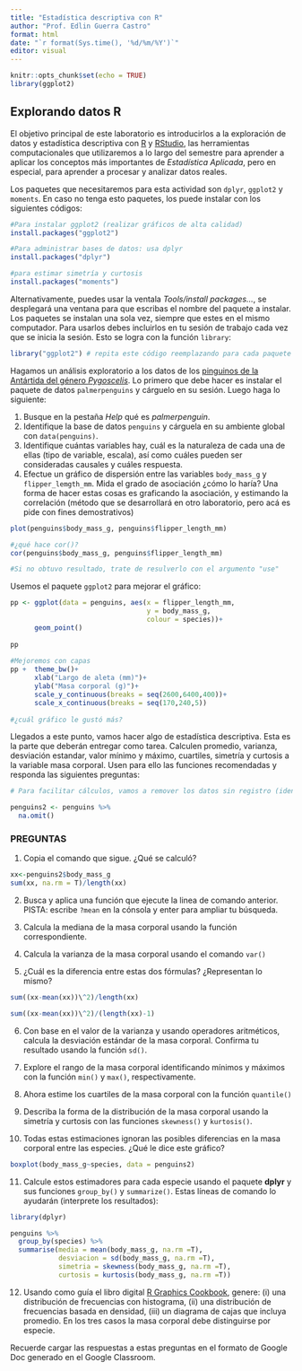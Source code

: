 ```yaml
---
title: "Estadística descriptiva con R"
author: "Prof. Edlin Guerra Castro"
format: html
date: "`r format(Sys.time(), '%d/%m/%Y')`"
editor: visual
---
```


```r
knitr::opts_chunk$set(echo = TRUE)
library(ggplot2)
```

## Explorando datos R

El objetivo principal de este laboratorio es introducirlos a la exploración de datos y estadística descriptiva con [R](https://www.r-project.org/) y [RStudio](https://rstudio.com/), las herramientas computacionales que utilizaremos a lo largo del semestre para aprender a aplicar los conceptos más importantes de *Estadística Aplicada*, pero en especial, para aprender a procesar y analizar datos reales.

Los paquetes que necesitaremos para esta actividad son `dplyr`, `ggplot2` y `moments`. En caso no tenga esto paquetes, los puede instalar con los siguientes códigos:

```r
#Para instalar ggplot2 (realizar gráficos de alta calidad)
install.packages("ggplot2")

#Para administrar bases de datos: usa dplyr
install.packages("dplyr")

#para estimar simetría y curtosis
install.packages("moments")

```

Alternativamente, puedes usar la ventala *Tools/install packages...*, se desplegará una ventana para que escribas el nombre del paquete a instalar. Los paquetes se instalan una sola vez, siempre que estes en el mismo computador. Para usarlos debes incluirlos en tu sesión de trabajo cada vez que se inicia la sesión. Esto se logra con la función `library`:

```r
library("ggplot2") # repita este código reemplazando para cada paquete
```

Hagamos un análisis exploratorio a los datos de los [pinguinos de la Antártida del género *Pygoscelis*](https://doi.org/10.1371/journal.pone.0090081). Lo primero que debe hacer es instalar el paquete de datos `palmerpenguins` y cárguelo en su sesión. Luego haga lo siguiente:

1.  Busque en la pestaña *Help* qué es *palmerpenguin*.
2.  Identifique la base de datos `penguins` y cárguela en su ambiente global con `data(penguins)`.
3.  Identifique cuántas variables hay, cuál es la naturaleza de cada una de ellas (tipo de variable, escala), así como cuáles pueden ser consideradas causales y cuáles respuesta.
4.  Efectue un gráfico de dispersión entre las variables `body_mass_g` y `flipper_lemgth_mm`. Mida el grado de asociación ¿cómo lo haría? Una forma de hacer estas cosas es graficando la asociación, y estimando la correlación (método que se desarrollará en otro laboratorio, pero acá es pide con fines demostrativos)

```r
plot(penguins$body_mass_g, penguins$flipper_length_mm)

#¿qué hace cor()?
cor(penguins$body_mass_g, penguins$flipper_length_mm)

#Si no obtuvo resultado, trate de resulverlo con el argumento "use"

```

Usemos el paquete `ggplot2` para mejorar el gráfico:

```r

pp <- ggplot(data = penguins, aes(x = flipper_length_mm,
                                  y = body_mass_g, 
                                  colour = species))+
      geom_point()
  
pp  
  
#Mejoremos con capas
pp +  theme_bw()+
      xlab("Largo de aleta (mm)")+
      ylab("Masa corporal (g)")+
      scale_y_continuous(breaks = seq(2600,6400,400))+
      scale_x_continuous(breaks = seq(170,240,5))
      
#¿cuál gráfico le gustó más? 
```

Llegados a este punto, vamos hacer algo de estadística descriptiva. Esta es la parte que deberán entregar como tarea. Calculen promedio, varianza, desviación estandar, valor mínimo y máximo, cuartiles, simetría y curtosis a la variable masa corporal. Usen para ello las funciones recomendadas y responda las siguientes preguntas:

```r

# Para facilitar cálculos, vamos a remover los datos sin registro (identificados con NA), usando el siguiente código:

penguins2 <- penguins %>%
  na.omit()
```

### PREGUNTAS

1.  Copia el comando que sigue. ¿Qué se calculó?

```r

xx<-penguins2$body_mass_g
sum(xx, na.rm = T)/length(xx)
```

2.  Busca y aplica una función que ejecute la linea de comando anterior. PISTA: escribe `?mean` en la cónsola y enter para ampliar tu búsqueda.

3.  Calcula la mediana de la masa corporal usando la función correspondiente.

4.  Calcula la varianza de la masa corporal usando el comando `var()`

5.  ¿Cuál es la diferencia entre estas dos fórmulas? ¿Representan lo mismo?

```r
sum((xx-mean(xx))\^2)/length(xx)

sum((xx-mean(xx))\^2)/(length(xx)-1)
```

6.  Con base en el valor de la varianza y usando operadores aritméticos, calcula la desviación estándar de la masa corporal. Confirma tu resultado usando la función `sd()`.

7.  Explore el rango de la masa corporal identificando mínimos y máximos con la función `min()` y `max()`, respectivamente.

8.  Ahora estime los cuartiles de la masa corporal con la función `quantile()`

9.  Describa la forma de la distribución de la masa corporal usando la simetría y curtosis con las funciones `skewness()` y `kurtosis()`.

10. Todas estas estimaciones ignoran las posibles diferencias en la masa corporal entre las especies. ¿Qué le dice este gráfico?

```r
boxplot(body_mass_g~species, data = penguins2)
```

11. Calcule estos estimadores para cada especie usando el paquete **dplyr** y sus funciones `group_by()` y `summarize()`. Estas líneas de comando lo ayudarán (interprete los resultados):

```r
library(dplyr)

penguins %>% 
  group_by(species) %>% 
  summarise(media = mean(body_mass_g, na.rm =T),
            desviacion = sd(body_mass_g, na.rm =T),
            simetria = skewness(body_mass_g, na.rm =T),
            curtosis = kurtosis(body_mass_g, na.rm =T))
```

12. Usando como guía el libro digital [R Graphics Cookbook](https://r-graphics.org/index.html), genere: (i) una distribución de frecuencias con histograma, (ii) una distribución de frecuencias basada en densidad, (iii) un diagrama de cajas que incluya promedio. En los tres casos la masa corporal debe distinguirse por especie.

Recuerde cargar las respuestas a estas preguntas en el formato de Google Doc generado en el Google Classroom.
